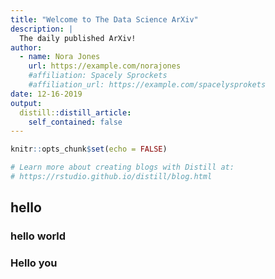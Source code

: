 ```yaml
---
title: "Welcome to The Data Science ArXiv"
description: |
  The daily published ArXiv!
author:
  - name: Nora Jones 
    url: https://example.com/norajones
    #affiliation: Spacely Sprockets
    #affiliation_url: https://example.com/spacelysprokets
date: 12-16-2019
output:
  distill::distill_article:
    self_contained: false
---
```


```r
knitr::opts_chunk$set(echo = FALSE)

# Learn more about creating blogs with Distill at:
# https://rstudio.github.io/distill/blog.html

```

## hello {.tabset}

### hello world

### Hello you


